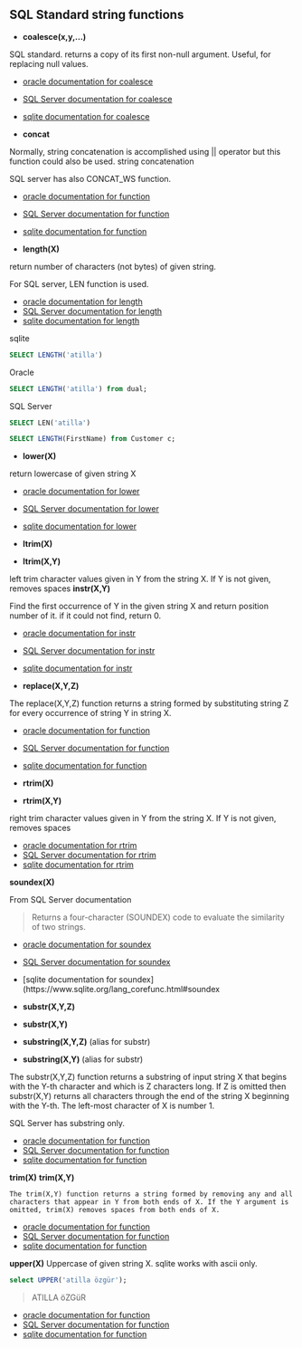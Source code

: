 ## SQL Standard string functions



- **coalesce(x,y,...)**

SQL standard.
returns a copy of its first non-null argument.
Useful, for replacing null values.

- [oracle documentation for coalesce](https://docs.oracle.com/en/database/oracle/oracle-database/23/sqlrf/COALESCE.html)
- [SQL Server documentation for coalesce](https://learn.microsoft.com/en-us/sql/t-sql/language-elements/coalesce-transact-sql?view=sql-server-ver16)
- [sqlite documentation for coalesce](https://www.sqlite.org/lang_corefunc.html#coalesce)


- **concat**

Normally, string concatenation is accomplished using || operator but this function could also be used.
string concatenation

SQL server has also CONCAT_WS function.


- [oracle documentation for function](https://docs.oracle.com/en/database/oracle/oracle-database/23/sqlrf/CONCAT.html)
- [SQL Server documentation for function](https://learn.microsoft.com/en-us/sql/t-sql/functions/concat-transact-sql?view=sql-server-ver16)
- [sqlite documentation for function](https://www.sqlite.org/lang_corefunc.html#concat)



- **length(X)**

return number of characters (not bytes) of given string.

For SQL server, LEN function is used.

- [oracle documentation for length](https://docs.oracle.com/en/database/oracle/oracle-database/23/sqlrf/LENGTH.html)
- [SQL Server documentation for length](https://learn.microsoft.com/en-us/sql/t-sql/functions/len-transact-sql?view=sql-server-ver16)
- [sqlite documentation for length](https://www.sqlite.org/lang_corefunc.html#length)

sqlite

``` sql
SELECT LENGTH('atilla')
```


Oracle

``` sql
SELECT LENGTH('atilla') from dual;
```

SQL Server

``` sql
SELECT LEN('atilla')
```

``` sql
SELECT LENGTH(FirstName) from Customer c;
```


- **lower(X)**

return lowercase of given string X

- [oracle documentation for lower](https://docs.oracle.com/en/database/oracle/oracle-database/23/sqlrf/LOWER.html)
- [SQL Server documentation for lower](https://learn.microsoft.com/en-us/sql/t-sql/functions/lower-transact-sql?view=sql-server-ver16)
- [sqlite documentation for lower](https://www.sqlite.org/lang_corefunc.html#lower)


- **ltrim(X)**
- **ltrim(X,Y)**

left trim character values given in Y from the string X.
If Y is not given, removes spaces
**instr(X,Y)**

Find the first occurrence of Y in the given string X and return position number of it.
if it could not find, return 0.

- [oracle documentation for instr](https://docs.oracle.com/en/database/oracle/oracle-database/23/sqlrf/LTRIM.html)
- [SQL Server documentation for instr](https://learn.microsoft.com/en-us/sql/t-sql/functions/ltrim-transact-sql?view=sql-server-ver16)
- [sqlite documentation for instr](https://www.sqlite.org/lang_corefunc.html#ltrim)



- **replace(X,Y,Z)**

The replace(X,Y,Z) function returns a string formed by substituting string Z for every occurrence of string Y in string X. 

- [oracle documentation for function]()
- [SQL Server documentation for function]()
- [sqlite documentation for function]()


- **rtrim(X)**
- **rtrim(X,Y)**

right trim character values given in Y from the string X.
If Y is not given, removes spaces

- [oracle documentation for rtrim](https://docs.oracle.com/en/database/oracle/oracle-database/23/sqlrf/RTRIM.html)
- [SQL Server documentation for rtrim](https://learn.microsoft.com/en-us/sql/t-sql/functions/rtrim-transact-sql?view=sql-server-ver16)
- [sqlite documentation for rtrim](https://www.sqlite.org/lang_corefunc.html#rtrim)


**soundex(X)**

From SQL Server documentation

> Returns a four-character (SOUNDEX) code to evaluate the similarity of two strings.


- [oracle documentation for soundex](https://docs.oracle.com/en/database/oracle/oracle-database/23/sqlrf/SOUNDEX.html)
- [SQL Server documentation for soundex](https://learn.microsoft.com/en-us/sql/t-sql/functions/soundex-transact-sql?view=sql-server-ver16)
- [sqlite documentation for soundex](https://www.sqlite.org/lang_corefunc.html#soundex


- **substr(X,Y,Z)**
- **substr(X,Y)**
- **substring(X,Y,Z)** (alias for substr)
- **substring(X,Y)** (alias for substr)

The substr(X,Y,Z) function returns a substring of input string X that begins with the Y-th character and which is Z characters long. If Z is omitted then substr(X,Y) returns all characters through the end of the string X beginning with the Y-th. The left-most character of X is number 1.

SQL Server has substring only.

- [oracle documentation for function](https://docs.oracle.com/en/database/oracle/oracle-database/23/sqlrf/SUBSTR.html)
- [SQL Server documentation for function](https://learn.microsoft.com/en-us/sql/t-sql/functions/substring-transact-sql?view=sql-server-ver16)
- [sqlite documentation for function](https://www.sqlite.org/lang_corefunc.html#substr)


**trim(X)**
**trim(X,Y)**

    The trim(X,Y) function returns a string formed by removing any and all characters that appear in Y from both ends of X. If the Y argument is omitted, trim(X) removes spaces from both ends of X. 

- [oracle documentation for function](https://docs.oracle.com/en/database/oracle/oracle-database/23/sqlrf/TRIM.html)
- [SQL Server documentation for function](https://learn.microsoft.com/en-us/sql/t-sql/functions/trim-transact-sql?view=sql-server-ver16)
- [sqlite documentation for function](https://www.sqlite.org/lang_corefunc.html#trim)





**upper(X)**
Uppercase of given string X.
sqlite works with ascii only.


``` sql
select UPPER('atilla özgür');
```

> ATILLA öZGüR     

- [oracle documentation for function]()
- [SQL Server documentation for function]()
- [sqlite documentation for function]()


